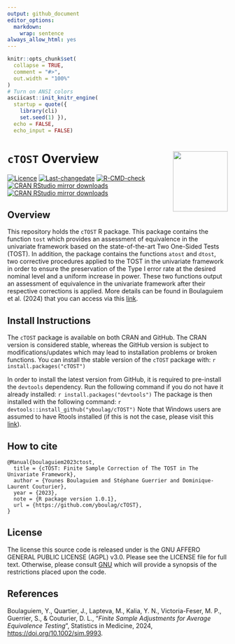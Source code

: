 ```yaml
---
output: github_document
editor_options:
  markdown:
    wrap: sentence
always_allow_html: yes
---
```


<!-- README.md is generated from README.Rmd. Please edit this file -->

```r
knitr::opts_chunk$set(
  collapse = TRUE,
  comment = "#>",
  out.width = "100%"
)
# Turn on ANSI colors
asciicast::init_knitr_engine(
  startup = quote({
    library(cli)
    set.seed(1) }),
  echo = FALSE,
  echo_input = FALSE)
```
 


# `cTOST` Overview  <a href="https://yboulag.github.io/cTOST/"><img src="man/figures/hex-cTOST.png" alt="" align="right" height="138" width="125" /></a>

<!-- badges: start -->
[![Licence](https://img.shields.io/badge/licence-AGPL--3.0-blue.svg)](https://opensource.org/license/agpl-v3)
[![Last-changedate](https://img.shields.io/badge/last%20change-`r gsub('-', '--', Sys.Date())`-green.svg)](https://github.com/yboulag/cTOST)
[![R-CMD-check](https://github.com/yboulag/cTOST/actions/workflows/R-CMD-check.yaml/badge.svg)](https://github.com/yboulag/cTOST/actions/workflows/R-CMD-check.yaml)
[![CRAN RStudio mirror downloads](http://cranlogs.r-pkg.org/badges/cTOST)](https://www.r-pkg.org/pkg/cTOST)
[![CRAN RStudio mirror downloads](https://cranlogs.r-pkg.org/badges/grand-total/cTOST)](https://www.r-pkg.org/pkg/cTOST)
<!-- badges: end -->

## Overview

This repository holds the `cTOST` R package. This package contains the function `tost` which provides an assessment of equivalence in the univariate framework based on the state-of-the-art Two One-Sided Tests (TOST). In addition, the package contains the functions `atost` and `dtost`, two corrective procedures applied to the TOST in the univariate framework in order to ensure the preservation of the Type I error rate at the desired nominal level and a uniform increase in power. These two functions output an assessment of equivalence in the univariate framework after their respective corrections is applied. More details can be found in Boulaguiem et al. (2024) that you can access via this [link](https://doi.org/10.1002/sim.9993).

## Install Instructions

The `cTOST` package is available on both CRAN and GitHub. The CRAN version is considered stable, whereas the GitHub version is subject to modifications/updates which may lead to installation problems or broken functions. You can install the stable version of the `cTOST` package with:
  ```r
install.packages("cTOST")
```

In order to install the latest version from GitHub, it is required to pre-install the `devtools` dependency. Run the following command if you do not have it already installed:
  ```r
install.packages("devtools")
```
The package is then installed with the following command: 
  ```r
devtools::install_github("yboulag/cTOST")
```
Note that Windows users are assumed to have Rtools installed (if this is not the case, please visit this [link](https://cran.r-project.org/bin/windows/Rtools/)).

## How to cite

```{}
@Manual{boulaguiem2023ctost,
  title = {cTOST: Finite Sample Correction of The TOST in The Univariate Framework},
  author = {Younes Boulaguiem and Stéphane Guerrier and Dominique-Laurent Couturier},
  year = {2023},
  note = {R package version 1.0.1},
  url = {https://github.com/yboulag/cTOST},
}
```

## License

The license this source code is released under is the GNU AFFERO GENERAL PUBLIC LICENSE (AGPL) v3.0. Please see the LICENSE file for full text. Otherwise, please consult [GNU](https://www.gnu.org/licenses/agpl-3.0.en.html) which will provide a synopsis of the restrictions placed upon the code.

## References

Boulaguiem, Y., Quartier, J., Lapteva, M., Kalia, Y. N., Victoria-Feser, M. P., Guerrier, S., & Couturier, D. L., "*Finite Sample Adjustments for Average Equivalence Testing*", Statistics in Medicine, 2024, [https://doi.org/10.1002/sim.9993]( https://doi.org/10.1002/sim.9993).







